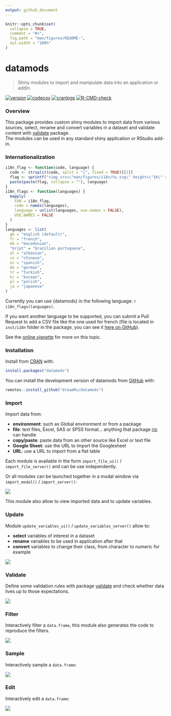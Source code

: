 ```yaml
---
output: github_document
---
```


<!-- README.md is generated from README.Rmd. Please edit that file -->

```r
knitr::opts_chunk$set(
  collapse = TRUE,
  comment = "#>",
  fig.path = "man/figures/README-",
  out.width = "100%"
)
```

# datamods

> Shiny modules to import and manipulate data into an application or addin.

<!-- badges: start -->
[![version](http://www.r-pkg.org/badges/version/datamods)](https://CRAN.R-project.org/package=datamods)
[![codecov](https://app.codecov.io/gh/dreamRs/datamods/branch/master/graphs/badge.svg)](https://app.codecov.io/gh/dreamRs/datamods)
[![cranlogs](https://cranlogs.r-pkg.org/badges/datamods)](https://cran.r-project.org/package=datamods)
[![R-CMD-check](https://github.com/dreamRs/datamods/actions/workflows/R-CMD-check.yaml/badge.svg)](https://github.com/dreamRs/datamods/actions/workflows/R-CMD-check.yaml)
<!-- badges: end -->


### Overview

This package provides custom shiny modules to import data from various sources, select, rename and convert variables in a dataset and validate content with [validate](https://github.com/data-cleaning/validate) package.  
The modules can be used in any standard shiny application or RStudio add-in.


### Internationalization

```r
i18n_flag <- function(code, language) {
  code <- strsplit(code, split = "|", fixed = TRUE)[[1]]
  flag <- sprintf("<img src=\"man/figures/i18n/%s.svg\" height=\"16\" style=\"height:16px\"/>", code)
  paste(paste(flag, collapse = ""), language)
}
i18n_flags <- function(languages) {
  mapply(
    FUN = i18n_flag, 
    code = names(languages),
    language = unlist(languages, use.names = FALSE),
    USE.NAMES = FALSE
  )
}
languages <- list(
  gb = "english (default)",
  fr = "french",
  mk = "macedonian",
  "br|pt" = "brazilian portuguese",
  al = "albanian",
  cn = "chinese",
  es = "spanish",
  de = "german",
  tr = "turkish",
  kr = "korean",
  pl = "polish",
  ja = "japanese"
)
```


Currently you can use {datamods} in the following language: `r i18n_flags(languages)`.

If you want another language to be supported, you can submit a Pull Request to add a CSV file like the one used for french (file is located in `inst/i18n` folder in the package, you can see it [here on GitHub](https://github.com/dreamRs/datamods/blob/master/inst/i18n/fr.csv)).

See the [online vignette](https://dreamrs.github.io/datamods/articles/i18n.html) for more on this topic.


### Installation

Install from [CRAN](https://CRAN.R-project.org/package=datamods) with:

```r
install.packages("datamods")
```

You can install the development version of datamods from [GitHub](https://github.com/dreamRs/datamods) with:

```r
remotes::install_github("dreamRs/datamods")
```


### Import

Import data from:

* **environment**: such as Global environment or from a package
* **file**: text files, Excel, SAS or SPSS format... anything that package [rio](https://github.com/leeper/rio) can handle
* **copy/paste**: paste data from an other source like Excel or text file
* **Google Sheet**: use the URL to import the Googlesheet
* **URL**: use a URL to import from a flat table

Each module is available in the form `import_file_ui()` / `import_file_server()` and can be use independently.

Or all modules can be launched together in a modal window via `import_modal()` / `import_server()`:

![](man/figures/datamods-modal.png)

This module also allow to view imported data and to update variables.


### Update

Module `update_variables_ui()` / `update_variables_server()` allow to:

* **select** variables of interest in a dataset
* **rename** variables to be used in application after that
* **convert** variables to change their class, from character to numeric for example

![](man/figures/datamods-update.png)


### Validate

Define some validation rules with package [validate](https://github.com/data-cleaning/validate) and check whether data lives up to those expectations.

![](man/figures/datamods-validation.png)


### Filter

Interactively filter a `data.frame`, this module also generates the code to reproduce the filters.

![](man/figures/datamods-filter.png)


### Sample

Interactively sample a `data.frame`:

![](man/figures/datamods-sample.png)

### Edit

Interactively edit a `data.frame`:

![](man/figures/datamods-edit-data.png)

